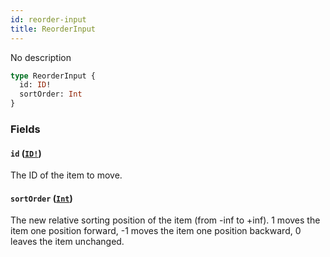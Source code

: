```yaml
---
id: reorder-input
title: ReorderInput
---
```


No description

```graphql
type ReorderInput {
  id: ID!
  sortOrder: Int
}
```

### Fields

#### `id` ([`ID!`](/docs/developer/api-reference/scalars/id))

The ID of the item to move.

#### `sortOrder` ([`Int`](/docs/developer/api-reference/scalars/int))

The new relative sorting position of the item (from -inf to +inf). 1 moves the item one position forward, -1 moves the item one position backward, 0 leaves the item unchanged.

